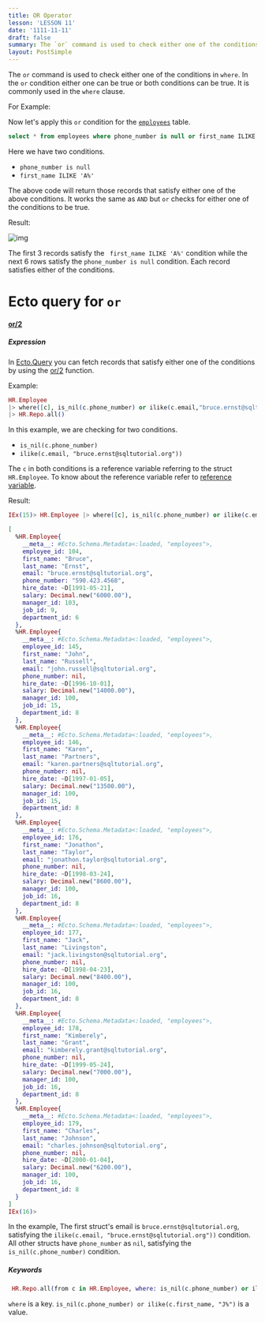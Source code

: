 ```yaml
---
title: OR Operator
lesson: 'LESSON 11'
date: '1111-11-11'
draft: false
summary: The `or` command is used to check either one of the conditions in `where`. In the `or` condition either one can be true or both conditions can be true. It is commonly used in the `where` clause.
layout: PostSimple
---
```


The `or` command is used to check either one of the conditions in `where`. In the `or` condition either one can be true or both conditions can be true. It is commonly used in the `where` clause.

For Example:

Now let's apply this `or` condition for the [`employees`](01.%20Introduction) table.

``` SQL
select * from employees where phone_number is null or first_name ILIKE 'A%';
```

Here we have two conditions. 

- `phone_number is null`
- `first_name ILIKE 'A%'`

The above code will return those records that satisfy either one of the above conditions. It works the same as `AND` but `or` checks for either one of the conditions to be true.

Result:

![img](/static/images/Screenshotfrom2023-11-0316-28-18.png)

The first 3 records satisfy the ` first_name ILIKE 'A%'` condition while the next 6 rows satisfy the `phone_number is null` condition. Each record satisfies either of the conditions.

# Ecto query for  `or`

#### [or/2]( [or/2](https://hexdocs.pm/ecto/Ecto.Query.API.html#or/2))  

##### Expression

In [Ecto.Query](https://hexdocs.pm/ecto/Ecto.Query.html) you can fetch records that satisfy either one of the conditions by using the [or/2]( [or/2](https://hexdocs.pm/ecto/Ecto.Query.API.html#or/2)) function.

Example:

``` Elixir
HR.Employee 
|> where([c], is_nil(c.phone_number) or ilike(c.email,"bruce.ernst@sqltutorial.org")) 
|> HR.Repo.all()
```

In this example,  we are checking for two conditions.

- `is_nil(c.phone_number)` 
- `ilike(c.email, "bruce.ernst@sqltutorial.org"))`

The `c` in both conditions is a reference variable referring to the struct `HR.Employee`.  To know about the reference variable refer to [reference variable](02.%20Aliases%20in%20Ecto). 

Result:

``` Elixir
IEx(15)> HR.Employee |> where([c], is_nil(c.phone_number) or ilike(c.email, "bruce.ernst@sqltutorial.org")) |> HR.Repo.all()

[
  %HR.Employee{
    __meta__: #Ecto.Schema.Metadata<:loaded, "employees">,
    employee_id: 104,
    first_name: "Bruce",
    last_name: "Ernst",
    email: "bruce.ernst@sqltutorial.org",
    phone_number: "590.423.4568",
    hire_date: ~D[1991-05-21],
    salary: Decimal.new("6000.00"),
    manager_id: 103,
    job_id: 9,
    department_id: 6
  },
  %HR.Employee{
    __meta__: #Ecto.Schema.Metadata<:loaded, "employees">,
    employee_id: 145,
    first_name: "John",
    last_name: "Russell",
    email: "john.russell@sqltutorial.org",
    phone_number: nil,
    hire_date: ~D[1996-10-01],
    salary: Decimal.new("14000.00"),
    manager_id: 100,
    job_id: 15,
    department_id: 8
  },
  %HR.Employee{
    __meta__: #Ecto.Schema.Metadata<:loaded, "employees">,
    employee_id: 146,
    first_name: "Karen",
    last_name: "Partners",
    email: "karen.partners@sqltutorial.org",
    phone_number: nil,
    hire_date: ~D[1997-01-05],
    salary: Decimal.new("13500.00"),
    manager_id: 100,
    job_id: 15,
    department_id: 8
  },
  %HR.Employee{
    __meta__: #Ecto.Schema.Metadata<:loaded, "employees">,
    employee_id: 176,
    first_name: "Jonathon",
    last_name: "Taylor",
    email: "jonathon.taylor@sqltutorial.org",
    phone_number: nil,
    hire_date: ~D[1998-03-24],
    salary: Decimal.new("8600.00"),
    manager_id: 100,
    job_id: 16,
    department_id: 8
  },
  %HR.Employee{
    __meta__: #Ecto.Schema.Metadata<:loaded, "employees">,
    employee_id: 177,
    first_name: "Jack",
    last_name: "Livingston",
    email: "jack.livingston@sqltutorial.org",
    phone_number: nil,
    hire_date: ~D[1998-04-23],
    salary: Decimal.new("8400.00"),
    manager_id: 100,
    job_id: 16,
    department_id: 8
  },
  %HR.Employee{
    __meta__: #Ecto.Schema.Metadata<:loaded, "employees">,
    employee_id: 178,
    first_name: "Kimberely",
    last_name: "Grant",
    email: "kimberely.grant@sqltutorial.org",
    phone_number: nil,
    hire_date: ~D[1999-05-24],
    salary: Decimal.new("7000.00"),
    manager_id: 100,
    job_id: 16,
    department_id: 8
  },
  %HR.Employee{
    __meta__: #Ecto.Schema.Metadata<:loaded, "employees">,
    employee_id: 179,
    first_name: "Charles",
    last_name: "Johnson",
    email: "charles.johnson@sqltutorial.org",
    phone_number: nil,
    hire_date: ~D[2000-01-04],
    salary: Decimal.new("6200.00"),
    manager_id: 100,
    job_id: 16,
    department_id: 8
  }
]
IEx(16)> 
```

In the example, The first struct's email is  `bruce.ernst@sqltutorial.org`, satisfying the `ilike(c.email, "bruce.ernst@sqltutorial.org"))` condition.
All other structs have `phone_number` as `nil`,  satisfying the `is_nil(c.phone_number)` condition.

##### Keywords

``` Elixir
 HR.Repo.all(from c in HR.Employee, where: is_nil(c.phone_number) or ilike(c.first_name, "J%")) 
```

`where` is a key. `is_nil(c.phone_number) or ilike(c.first_name, "J%")` is a value.